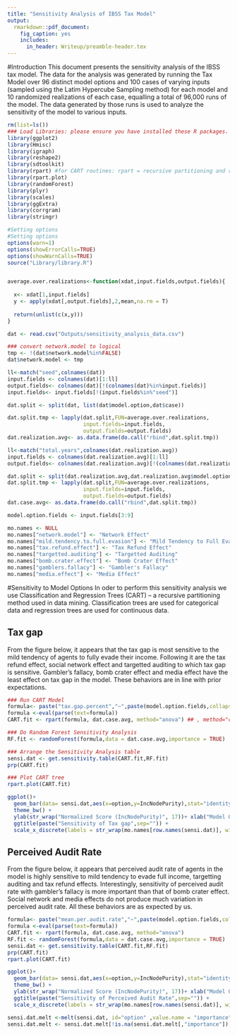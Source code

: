 ```yaml
---
title: "Sensitivity Analysis of IBSS Tax Model"
output:
  rmarkdown::pdf_document:
    fig_caption: yes        
    includes:  
      in_header: Writeup/preamble-header.tex
---
```


#Introduction
This document presents the sensitivity analysis of the IBSS tax model. The data for the analysis was generated by running the  Tax Model over 96 distinct model options and 100 cases of varying inputs (sampled using the Latim Hypercube Sampling method) for each model and 10 randomized realizations of each case, equalling a total of 96,000 runs of the model. The data generated by those runs is used to analyze the sensitivity of the model to various inputs.

```r
rm(list=ls())
### Load Libraries: please ensure you have installed these R packages.
library(ggplot2)
library(Hmisc)
library(igraph)
library(reshape2)
library(sdtoolkit)
library(rpart) #for CART routines: rpart = recursive partitioning and regression trees
library(rpart.plot)
library(randomForest)
library(plyr)
library(scales)
library(ggExtra)
library(corrgram)
library(stringr)

#Setting options
#Setting options
options(warn=1)
options(showErrorCalls=TRUE)
options(showWarnCalls=TRUE)
source("Library/library.R")


average.over.realizations<-function(xdat,input.fields,output.fields){
  
  x<- xdat[1,input.fields]
  y <- apply(xdat[,output.fields],2,mean,na.rm = T)
  
  return(unlist(c(x,y)))
}

```

```r
dat <- read.csv("Outputs/sensitivity_analysis_data.csv")

### convert network.model to logical
tmp <- !(dat$network.model%in%FALSE)
dat$network.model <- tmp

ll<-match("seed",colnames(dat))
input.fields <- colnames(dat)[1:ll]
output.fields<- colnames(dat)[!(colnames(dat)%in%input.fields)]
input.fields<- input.fields[!(input.fields%in%"seed")]

dat.split <- split(dat, list(dat$model.option,dat$case))

dat.split.tmp <- lapply(dat.split,FUN=average.over.realizations,
                        input.fields=input.fields,
                        output.fields=output.fields)
dat.realization.avg<- as.data.frame(do.call("rbind",dat.split.tmp))

ll<-match("total.years",colnames(dat.realization.avg))
input.fields <- colnames(dat.realization.avg)[1:ll]
output.fields<- colnames(dat.realization.avg)[!(colnames(dat.realization.avg)%in%input.fields)]

dat.split <- split(dat.realization.avg,dat.realization.avg$model.option)
dat.split.tmp <- lapply(dat.split,FUN=average.over.realizations,
                        input.fields=input.fields,
                        output.fields=output.fields)
dat.case.avg<- as.data.frame(do.call("rbind",dat.split.tmp))

model.option.fields <- input.fields[3:9]

mo.names <- NULL
mo.names["network.model"] <- "Network Effect"
mo.names["mild.tendency.to.full.evasion"] <- "Mild Tendency to Full Evasion"
mo.names["tax.refund.effect"] <- "Tax Refund Effect"
mo.names["targetted.auditing"] <- "Targetted Auditing"
mo.names["bomb.crater.effect"] <- "Bomb Crater Effect"
mo.names["gamblers.fallacy"] <- "Gambler's Fallacy"
mo.names["media.effect"] <- "Media Effect"
```


#Sensitivity to Model Options
In oder to perform this sensitivity analysis we use Classification and Regression Trees (CART) -- a recursive partitioning method used in data mining. Classification trees are used for categorical data and regression trees are used for continuous data. 

## Tax gap
From the figure below, it appears that the tax gap is most sensitive to the mild tendency of agents to fully evade their income. Following it are the tax refund effect, social network effect and targetted auditing to which tax gap is sensitive. Gambler's fallacy, bomb crater effect and media effect have the least effect on tax gap in the model. These behaviors are in line with prior expectations. 
```r
### Run CART Model
formula<- paste("tax.gap.percent","~",paste(model.option.fields,collapse="+"),sep="")
formula <-eval(parse(text=formula))
CART.fit <- rpart(formula, dat.case.avg, method="anova") ## , method="class" didn't work well: histograms seemed wrong.

### Do Random Forest Sensitivity Analysis
RF.fit <- randomForest(formula,data = dat.case.avg,importance = TRUE)

### Arrange the Sensitivity Analysis table 
sensi.dat <- get.sensitivity.table(CART.fit,RF.fit)
prp(CART.fit)
```
```r
### Plot CART tree
rpart.plot(CART.fit)
```
```r
ggplot()+
  geom_bar(data= sensi.dat,aes(x=option,y=IncNodePurity),stat="identity", fill="cornflowerblue", color="black") +
  theme_bw() +
  ylab(str_wrap("Normalized Score (IncNodePurity)", 17))+ xlab("Model Options")+
  ggtitle(paste("Sensitivity of Tax gap",sep="")) +
  scale_x_discrete(labels = str_wrap(mo.names[row.names(sensi.dat)], width = 11))
```

## Perceived Audit Rate
From the figure below, it appears that perceived audit rate of agents in the model is highly sensitive to mild tendency to evade full income, targetting auditing and tax refund effects. Interestingly, sensitivity of perceived audit rate with gambler's fallacy is more important than that of bomb crater effect. Social network and media effects do not produce much variation in perceived audit rate. All these behaviors are as expected by us.
```r
formula<- paste("mean.per.audit.rate","~",paste(model.option.fields,collapse="+"),sep="")
formula <-eval(parse(text=formula))
CART.fit <- rpart(formula, dat.case.avg, method="anova")
RF.fit <- randomForest(formula,data = dat.case.avg,importance = TRUE)
sensi.dat <- get.sensitivity.table(CART.fit,RF.fit)
prp(CART.fit)
rpart.plot(CART.fit)
```
```r
ggplot()+
  geom_bar(data= sensi.dat,aes(x=option,y=IncNodePurity),stat="identity", fill="cornflowerblue", color="black") +
  theme_bw() +
  ylab(str_wrap("Normalized Score (IncNodePurity)", 17))+ xlab("Model Options")+
  ggtitle(paste("Sensitivity of Perceived Audit Rate",sep="")) +
  scale_x_discrete(labels = str_wrap(mo.names[row.names(sensi.dat)], width = 11))
```

```r
sensi.dat.melt <-melt(sensi.dat, id="option" ,value.name = "importance")
sensi.dat.melt <- sensi.dat.melt[!is.na(sensi.dat.melt[,"importance"]),]

```




